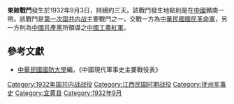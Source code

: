{{Distinguish|東陂戰役}}
{{Infobox Military Conflict|
campaign=|
image=|
caption=|
conflict=東陂戰鬥|
date=1932年9月3日－1932年9月5日|
place=[[中國|中國]]贛南|
result=紅軍並未激烈抵抗，不過仍傷亡百餘人，被俘300人，槍100枝，馬26匹，5日，國軍11師進佔東陂|
combatant1=中華民國國民革命軍11師|
combatant2=紅軍3軍、12軍| 
commander1=[[羅卓英|羅卓英]]|
commander2=[[徐彥剛|徐彥剛]]、[[楊岳斌|楊岳斌]]|
strength1=|
strength2=|
casualties1=|
casualties2=|
}}
'''東陂戰鬥'''發生於1932年9月3日，持續約三天。該戰鬥發生地點則是在[[中國|中國]]贛南一帶。該戰鬥是[[第一次国共内战|第一次国共内战]]主要戰鬥之一，交戰一方為[[中華民國|中華民國]][[國民革命軍|國民革命軍]]，另一方則為[[中國共產黨|中國共產黨]]所領導之[[中國工農紅軍|中國工農紅軍]]。

==參考文獻==
*[[中華民國|中華民國]][[國防大學_(臺灣)|國防大學]]編，《中國現代軍事史主要戰役表》

{{第一次国共内战}}
{{War-stub}}
{{DEFAULTSORT:D}}
[[Category:1932年国共内战战役|Category:1932年国共内战战役]]
[[Category:江西民国时期战役|Category:江西民国时期战役]]
[[Category:抚州军事史|Category:抚州军事史]]
[[Category:宜黄县|Category:宜黄县]]
[[Category:1932年9月|Category:1932年9月]]
